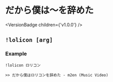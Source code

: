 
# だから僕は〜を辞めた

<VersionBadge children={'v1.0.0'} />

## `!lolicon [arg]`

### Example

`!lolicon ロリコン`

```
>> だから僕はロリコンを辞めた - m2en (Music Video)
```
